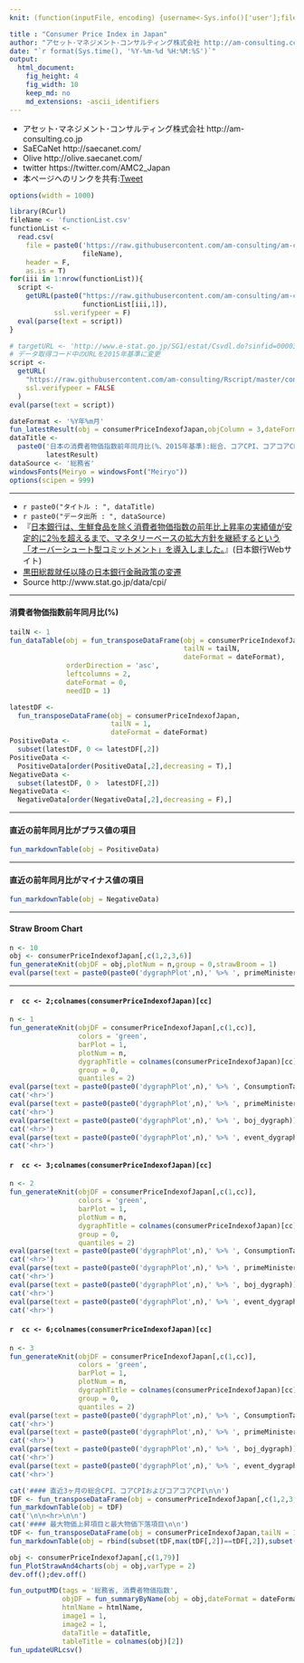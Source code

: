 ```yaml
---
knit: (function(inputFile, encoding) {username<-Sys.info()['user'];fileName<-'defaultPath.csv';pathToFile <-paste0('C:/Users/', username,'/Desktop/pathToCSV/');setwd(pathToFile);buf0<-read.csv(fileName,header = F,skip = 0,stringsAsFactor = F,check.names = F,fileEncoding = 'utf-8');timeStamp<-format(Sys.time(),'%Y%m%d%H%M%S');htmlName<-'consumerpriceindexInJapan';rmarkdown::render(inputFile, encoding = encoding, output_file = paste0('C:/Users/',username,buf0[2,1],'charts/','am-consulting.co.jp-',htmlName,'.html')) })

title : "Consumer Price Index in Japan"
author: "アセット･マネジメント･コンサルティング株式会社 http://am-consulting.co.jp"
date: "`r format(Sys.time(), '%Y-%m-%d %H:%M:%S')`"
output: 
  html_document:
    fig_height: 4
    fig_width: 10
    keep_md: no
    md_extensions: -ascii_identifiers 
---
```

<link href="http://knowledgevault.saecanet.com/components/rmarkdown-html.css" rel="stylesheet">
<style>.main-container {max-width : 1000px;}</style>
<script src="http://knowledgevault.saecanet.com/components/JavascriptCode.js"></script>

- アセット･マネジメント･コンサルティング株式会社 http://am-consulting.co.jp
- SaECaNet http://saecanet.com/
- Olive http://olive.saecanet.com/
- twitter https://twitter.com/AMC2_Japan
- 本ページへのリンクを共有:<a href="https://twitter.com/share" class="twitter-share-button" data-via="AMC2_Japan" data-size="large">Tweet</a> <script>!function(d,s,id){var js,fjs=d.getElementsByTagName(s)[0],p=/^http:/.test(d.location)?'http':'https';if(!d.getElementById(id)){js=d.createElement(s);js.id=id;js.src=p+'://platform.twitter.com/widgets.js';fjs.parentNode.insertBefore(js,fjs);}}(document, 'script', 'twitter-wjs');</script>

```r
options(width = 1000)
```

```r
library(RCurl)
fileName <- 'functionList.csv'
functionList <-
  read.csv(
    file = paste0('https://raw.githubusercontent.com/am-consulting/am-consulting.github.io/master/csv/',
                  fileName),
    header = F,
    as.is = T)
for(iii in 1:nrow(functionList)){
  script <- 
    getURL(paste0("https://raw.githubusercontent.com/am-consulting/am-consulting.github.io/master/", 
                  functionList[iii,1]),
           ssl.verifypeer = F)
  eval(parse(text = script))
}
```

```r
# targetURL <- 'http://www.e-stat.go.jp/SG1/estat/Csvdl.do?sinfid=000031431706' # 中分類指数 前年同月比（1971年1月～最新月）
# データ取得コード中のURLを2015年基準に変更
script <-
  getURL(
    "https://raw.githubusercontent.com/am-consulting/Rscript/master/consumerPriceIndexofJapan.r",
    ssl.verifypeer = FALSE
  )
eval(parse(text = script))
```

```r
dateFormat <- '%Y年%m月'
fun_latestResult(obj = consumerPriceIndexofJapan,objColumn = 3,dateFormat = dateFormat)
dataTitle <- 
  paste0('日本の消費者物価指数前年同月比(%、2015年基準):総合、コアCPI、コアコアCPI:',
         latestResult)
dataSource <- '総務省'
windowsFonts(Meiryo = windowsFont("Meiryo"))
options(scipen = 999)
```

***

- `r paste0("タイトル : ", dataTitle)`
- `r paste0("データ出所 : ", dataSource)`
- 『<a href='https://www.boj.or.jp/mopo/outline/qqe.htm/' target='_blank'>日本銀行は、生鮮食品を除く消費者物価指数の前年比上昇率の実績値が安定的に2％を超えるまで、マネタリーベースの拡大方針を継続するという「オーバーシュート型コミットメント」を導入しました。</a>』(日本銀行Webサイト)
- <a href='http://olive.saecanet.com/2016/09/blog-post_22.html' target='_blank'>黒田総裁就任以降の日本銀行金融政策の変遷</a>
- Source http://www.stat.go.jp/data/cpi/

***

#### 消費者物価指数前年同月比(%)

```r
tailN <- 1
fun_dataTable(obj = fun_transposeDataFrame(obj = consumerPriceIndexofJapan,
                                           tailN = tailN,
                                           dateFormat = dateFormat),
              orderDirection = 'asc',
              leftcolumns = 2,
              dateFormat = 0,
              needID = 1)
```

```r
latestDF <-
  fun_transposeDataFrame(obj = consumerPriceIndexofJapan,
                         tailN = 1,
                         dateFormat = dateFormat)
PositiveData <- 
  subset(latestDF, 0 <= latestDF[,2])
PositiveData <- 
  PositiveData[order(PositiveData[,2],decreasing = T),]
NegativeData <- 
  subset(latestDF, 0 >  latestDF[,2])
NegativeData <- 
  NegativeData[order(NegativeData[,2],decreasing = F),]
```

***
#### 直近の前年同月比がプラス値の項目

```r
fun_markdownTable(obj = PositiveData)
```

***
#### 直近の前年同月比がマイナス値の項目

```r
fun_markdownTable(obj = NegativeData)
```

***

#### Straw Broom Chart

```r
n <- 10
obj <- consumerPriceIndexofJapan[,c(1,2,3,6)]
fun_generateKnit(objDF = obj,plotNum = n,group = 0,strawBroom = 1)
eval(parse(text = paste0(paste0('dygraphPlot',n),' %>% ', primeMinisterOfJapan_dygraph)))
```

***

#### `r  cc <- 2;colnames(consumerPriceIndexofJapan)[cc]`

```r
n <- 1
fun_generateKnit(objDF = consumerPriceIndexofJapan[,c(1,cc)],
                 colors = 'green',
                 barPlot = 1,
                 plotNum = n,
                 dygraphTitle = colnames(consumerPriceIndexofJapan)[cc],
                 group = 0,
                 quantiles = 2)
eval(parse(text = paste0(paste0('dygraphPlot',n),' %>% ', ConsumptionTax)))
cat('<hr>')
eval(parse(text = paste0(paste0('dygraphPlot',n),' %>% ', primeMinisterOfJapan_dygraph)))
cat('<hr>')
eval(parse(text = paste0(paste0('dygraphPlot',n),' %>% ', boj_dygraph)))
cat('<hr>')
eval(parse(text = paste0(paste0('dygraphPlot',n),' %>% ', event_dygraph_point,' %>%  ',event_dygraph_range)))
cat('<hr>')
```

#### `r  cc <- 3;colnames(consumerPriceIndexofJapan)[cc]`

```r
n <- 2
fun_generateKnit(objDF = consumerPriceIndexofJapan[,c(1,cc)],
                 colors = 'green',
                 barPlot = 1,
                 plotNum = n,
                 dygraphTitle = colnames(consumerPriceIndexofJapan)[cc],
                 group = 0,
                 quantiles = 2)
eval(parse(text = paste0(paste0('dygraphPlot',n),' %>% ', ConsumptionTax)))
cat('<hr>')
eval(parse(text = paste0(paste0('dygraphPlot',n),' %>% ', primeMinisterOfJapan_dygraph)))
cat('<hr>')
eval(parse(text = paste0(paste0('dygraphPlot',n),' %>% ', boj_dygraph)))
cat('<hr>')
eval(parse(text = paste0(paste0('dygraphPlot',n),' %>% ', event_dygraph_point,' %>%  ',event_dygraph_range)))
cat('<hr>')
```

#### `r  cc <- 6;colnames(consumerPriceIndexofJapan)[cc]`

```r
n <- 3
fun_generateKnit(objDF = consumerPriceIndexofJapan[,c(1,cc)],
                 colors = 'green',
                 barPlot = 1,
                 plotNum = n,
                 dygraphTitle = colnames(consumerPriceIndexofJapan)[cc],
                 group = 0,
                 quantiles = 2)
eval(parse(text = paste0(paste0('dygraphPlot',n),' %>% ', ConsumptionTax)))
cat('<hr>')
eval(parse(text = paste0(paste0('dygraphPlot',n),' %>% ', primeMinisterOfJapan_dygraph)))
cat('<hr>')
eval(parse(text = paste0(paste0('dygraphPlot',n),' %>% ', boj_dygraph)))
cat('<hr>')
eval(parse(text = paste0(paste0('dygraphPlot',n),' %>% ', event_dygraph_point,' %>%  ',event_dygraph_range)))
cat('<hr>')
```

```r
cat('#### 直近3ヶ月の総合CPI、コアCPIおよびコアコアCPI\n\n')
tDF <- fun_transposeDataFrame(obj = consumerPriceIndexofJapan[,c(1,2,3,6)],dateFormat = dateFormat,tailN = 3)
fun_markdownTable(obj = tDF)
cat('\n\n<hr>\n\n')
cat('#### 最大物価上昇項目と最大物価下落項目\n\n')
tDF <- fun_transposeDataFrame(obj = consumerPriceIndexofJapan,tailN = 1,dateFormat = dateFormat)
fun_markdownTable(obj = rbind(subset(tDF,max(tDF[,2])==tDF[,2]),subset(tDF,min(tDF[,2])==tDF[,2])))
```

```r
obj <- consumerPriceIndexofJapan[,c(1,79)]
fun_PlotStrawAnd4charts(obj = obj,varType = 2)
dev.off();dev.off()
```

```r
fun_outputMD(tags = '総務省, 消費者物価指数',
             objDF = fun_summaryByName(obj = obj,dateFormat = dateFormat),
             htmlName = htmlName,
             image1 = 1,
             image2 = 1,
             dataTitle = dataTitle,
             tableTitle = colnames(obj)[2])
fun_updateURLcsv()
```

<script>MakeNegative();</script>
<script>
  (function(i,s,o,g,r,a,m){i['GoogleAnalyticsObject']=r;i[r]=i[r]||function(){
  (i[r].q=i[r].q||[]).push(arguments)},i[r].l=1*new Date();a=s.createElement(o),
  m=s.getElementsByTagName(o)[0];a.async=1;a.src=g;m.parentNode.insertBefore(a,m)
  })(window,document,'script','https://www.google-analytics.com/analytics.js','ga');

  ga('create', 'UA-3077339-5', 'auto');
  ga('send', 'pageview');

</script>
